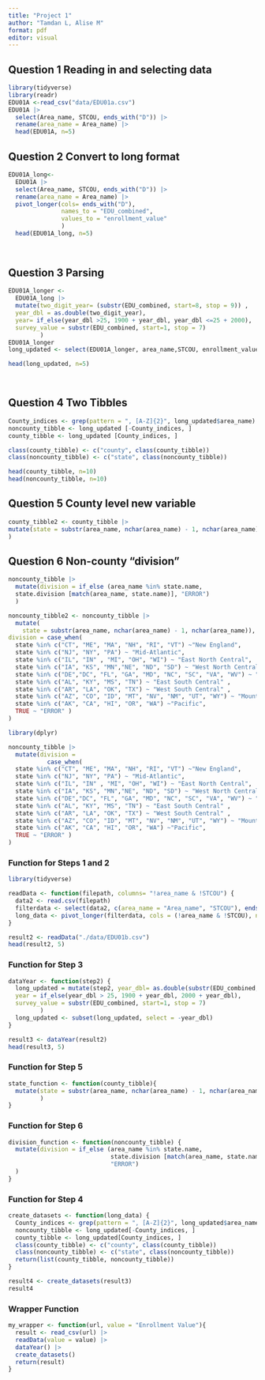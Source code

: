```yaml
---
title: "Project 1"
author: "Tamdan L, Alise M"
format: pdf
editor: visual
---
```


## Question 1 Reading in and selecting data

```r
library(tidyverse)
library(readr)
EDU01A <-read_csv("data/EDU01a.csv")
EDU01A |>
  select(Area_name, STCOU, ends_with("D")) |>
  rename(area_name = Area_name) |>
  head(EDU01A, n=5)
```

## Question 2 Convert to long format

```r
EDU01A_long<-
  EDU01A |>
  select(Area_name, STCOU, ends_with("D")) |>
  rename(area_name = Area_name) |>
  pivot_longer(cols= ends_with("D"),
               names_to = "EDU_combined",
               values_to = "enrollment_value"
               ) 
  head(EDU01A_long, n=5)
  
  
```

## Question 3 Parsing

```r
EDU01A_longer <-
  EDU01A_long |>
  mutate(two_digit_year= (substr(EDU_combined, start=8, stop = 9)) ,
  year_dbl = as.double(two_digit_year), 
  year= if_else(year_dbl >25, 1900 + year_dbl, year_dbl <=25 + 2000),
  survey_value = substr(EDU_combined, start=1, stop = 7)
         )
EDU01A_longer
long_updated <- select(EDU01A_longer, area_name,STCOU, enrollment_value,year, survey_value)

head(long_updated, n=5)

  
```

## Question 4 Two Tibbles

```r
County_indices <- grep(pattern = ", [A-Z]{2}", long_updated$area_name)
noncounty_tibble <- long_updated [-County_indices, ]
county_tibble <- long_updated [County_indices, ]

class(county_tibble) <- c("county", class(county_tibble))
class(noncounty_tibble) <- c("state", class(noncounty_tibble))

head(county_tibble, n=10)
head(noncounty_tibble, n=10)
```

## Question 5 County level new variable

```r
county_tibble2 <- county_tibble |>
mutate(state = substr(area_name, nchar(area_name) - 1, nchar(area_name))
)
```

## Question 6 Non-county "division"
```r
noncounty_tibble |>
  mutate(division = if_else (area_name %in% state.name,
  state.division [match(area_name, state.name)], "ERROR")
  )
```

```r
noncounty_tibble2 <- noncounty_tibble |>
  mutate(
    state = substr(area_name, nchar(area_name) - 1, nchar(area_name)),
division = case_when( 
  state %in% c("CT", "ME", "MA", "NH", "RI", "VT") ~"New England",
  state %in% c("NJ", "NY", "PA") ~ "Mid-Atlantic",
  state %in% c("IL", "IN" , "MI", "OH", "WI") ~ "East North Central",
  state %in% c("IA", "KS", "MN","NE", "ND", "SD") ~ "West North Central" ,
  state %in% c("DE","DC", "FL", "GA", "MD", "NC", "SC", "VA", "WV") ~ "South Atlantic" ,
  state %in% c("AL", "KY", "MS", "TN") ~ "East South Central" ,
  state %in% c("AR", "LA", "OK", "TX") ~ "West South Central" ,
  state %in% c("AZ", "CO", "ID", "MT", "NV", "NM", "UT", "WY") ~ "Mountain",
  state %in% c("AK", "CA", "HI", "OR", "WA") ~"Pacific",
  TRUE ~ "ERROR" )
)
```

```r
library(dplyr)

noncounty_tibble |>
  mutate(division = 
           case_when( 
  state %in% c("CT", "ME", "MA", "NH", "RI", "VT") ~"New England",
  state %in% c("NJ", "NY", "PA") ~ "Mid-Atlantic",
  state %in% c("IL", "IN" , "MI", "OH", "WI") ~ "East North Central",
  state %in% c("IA", "KS", "MN","NE", "ND", "SD") ~ "West North Central" ,
  state %in% c("DE","DC", "FL", "GA", "MD", "NC", "SC", "VA", "WV") ~ "South Atlantic" ,
  state %in% c("AL", "KY", "MS", "TN") ~ "East South Central" ,
  state %in% c("AR", "LA", "OK", "TX") ~ "West South Central" ,
  state %in% c("AZ", "CO", "ID", "MT", "NV", "NM", "UT", "WY") ~ "Mountain",
  state %in% c("AK", "CA", "HI", "OR", "WA") ~"Pacific",
  TRUE ~ "ERROR" )
)
```

### Function for Steps 1 and 2

```r
library(tidyverse)
```

```r
readData <- function(filepath, columns= "!area_name & !STCOU") {
  data2 <- read.csv(filepath)
  filterdata <- select(data2, c(area_name = "Area_name", "STCOU"), ends_with("D"))
  long_data <- pivot_longer(filterdata, cols = (!area_name & !STCOU), names_to = "EDU_combined", values_to = "enrollment_value")
}
```

```r
result2 <- readData("./data/EDU01b.csv")
head(result2, 5)
```

### Function for Step 3

```r
dataYear <- function(step2) {
  long_updated = mutate(step2, year_dbl= as.double(substr(EDU_combined, start=8, stop = 9)),
  year = if_else(year_dbl > 25, 1900 + year_dbl, 2000 + year_dbl),
  survey_value = substr(EDU_combined, start=1, stop = 7)
         )
  long_updated <- subset(long_updated, select = -year_dbl)
}
```

```r
result3 <- dataYear(result2)
head(result3, 5)
```

### Function for Step 5

```r
state_function <- function(county_tibble){
  mutate(state = substr(area_name, nchar(area_name) - 1, nchar(area_name))
         )
}
```

### Function for Step 6

```r
division_function <- function(noncounty_tibble) {
  mutate(division = if_else (area_name %in% state.name,
                             state.division [match(area_name, state.name)],
                             "ERROR")
  )
}
```

### Function for Step 4

```r
create_datasets <- function(long_data) {
  County_indices <- grep(pattern = ", [A-Z]{2}", long_updated$area_name)
  noncounty_tibble <- long_updated[-County_indices, ]
  county_tibble <- long_updated[County_indices, ]
  class(county_tibble) <- c("county", class(county_tibble))
  class(noncounty_tibble) <- c("state", class(noncounty_tibble))
  return(list(county_tibble, noncounty_tibble))
}
```

```r
result4 <- create_datasets(result3)
result4
```

### Wrapper Function

```r
my_wrapper <- function(url, value = "Enrollment Value"){
  result <- read_csv(url) |>
  readData(value = value) |>
  dataYear() |>
  create_datasets()
  return(result)
}
```